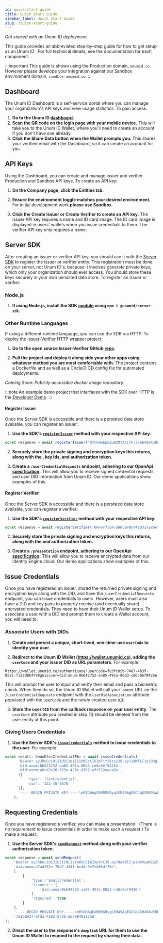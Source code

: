 ```yaml
---
id: quick-start-guide
title: Quick Start Guide
sidebar_label: Quick Start Guide
slug: /quick-start-guide
---
```



*Get started with an Unum ID deployment.*

This guide provides an abbreviated step-by-step guide for how to get setup as an Unum ID <Tip type="brand"/>. For full technical details, see the documentation for each component.

:::important
This guide is shown using the Production domain, `unumid.co`. However please develope your integration against our Sandbox environment domain, `sandbox-unumid.co`.
:::

## Dashboard
The Unum ID Dashboard is a self-service portal where you can manage your organization's API keys and view usage statistics. To gain access:

1. **Go to the Unum ID [dashboard](https://dashboard.unumid.co/).**
2. **Scan the QR code on the login page with your mobile device.** This will take you to the Unum ID Wallet, where you'll need to create an account if you don't have one already.
3. **Click the Share Data button when the Wallet prompts you.** This shares your verified email with the Dashboard, so it can create an account for you.

## API Keys
Using the Dashboard, you can create and manage issuer and verifier Production and Sandbox API keys. To create an API key:

1. **On the Company page, click the Entities tab.**

2. **Ensure the environment toggle matches your desired environment.** For initial development work **please use Sandbox**.

2. **Click the Create Issuer or Create Verifier to create an API key.** The issuer API key requires a name and ID card image. The ID card image is displayed in users' wallets when you issue credentials to them. The verifier API key only requires a name.

## Server SDK
After creating an issuer or verifier API key, you should use it with the [Server SDK](https://github.com/UnumID/server-sdk-typescript) to register the issuer or verifier entity. This registration must be done on your server, not Unum ID's, because it involves generate private keys, which only your organization should ever access. You should store these keys securely in your own persisted data store. To register an issuer or verifier:

### Node.js
1. **If using Node.js, install the SDK [module](https://www.npmjs.com/package/@unumid/server-sdk) using `npm i @unumid/server-sdk`.**

### Other Runtime Languages 
If using a different runtime language, you can use the SDK via HTTP. To deploy the [Issuer-Verifier](https://github.com/UnumID/issuer-verifier-app) HTTP wrapper project:

1. **Go to the open source Issuer-Verifier Github [repo](https://github.com/UnumID/issuer-verifier-app).**

2. **Pull the project and deploy it along side your other apps using whatever method you are most comfortable with.** The project contains a Dockerfile and as well as a CircleCI CD config file for automated deployments.

*Coming Soon: Publicly accessible docker image repository.*

:::note
An example demo project that interfaces with the SDK over HTTP is the [Developer Demo](/developer-demo).
:::

#### Register Issuer
Once the Server SDK is accessible and there is a persisted data store available, you can register an issuer:

1. **Use the SDK's [`registerIssuer`](https://docs.unumid.co/server-sdk#registerissuer) method with your respective API key.**

```typescript title="Example registerIssuer"
const response = await registerIssuer('U7nbHmEpmZuRZMTA2ItFltan64SGKoDLYn7cMnpe4w2=', 'https://api.acme.com');
```

2. **Securely store the private signing and encryption keys this returns, along with the <Tip type="DID"/>, key ids, and authorization token.**

3. **Create a `/userCredentialRequests` endpoint, adhering to our OpenApi [specification](https://gist.github.com/UnumIDMachine/146a0a428c683b756efd8240b31a4678).** This will allow you to receive signed <Tip type="subject"/> credential requests and user DID information from Unum ID. Our demo applications show examples of this.

#### Register Verifier
Once the Server SDK is accessible and there is a persisted data store available, you can register a verifier:

1. **Use the SDK's [`registerVerifier`](https://docs.unumid.co/server-sdk#registerverifier) method with your respective API key.**

```typescript title="Example registerVerifier"
const response = await registerVerifier('0Hner7ibF/aHWLBvUyY4iDJ1xymbef0lzMxiS0eTGoS=', 'https://api.acme.com');
```

2. **Securely store the private signing and encryption keys this returns, along with the <Tip type="DID"/> and authorization token.**

3. **Create a `/presentation` endpoint, adhering to our OpenApi [specification](https://gist.github.com/UnumIDMachine/a2d71f12b0596a62c9dcc4de7a255f4f).** This will allow you to receive encrypted <Tip type="presentation"/> data from our Identity Engine cloud. Our demo applications show examples of this.

## Issue Credentials
Once you have registered an issuer, stored the returned private signing and encryption keys along with the DID, and have the `/userCredentialRequests` endpoint, you can issue credentials to users. However, users must also have a DID and key pairs to properly receive (and eventually share) encrypted credentials. They need to have their Unum ID Wallet setup. To associate a user with a DID and prompt them to create a Wallet account, you will need to:

### Associate Users with DIDs
1. **Create and persist a unique, short-lived, one-time-use `userCode` to identity your user.**

2. **Redirect to the Unum ID Wallet (https://wallet.unumid.co), adding the `userCode` and your issuer DID as URL parameters.** For example:

```
https://wallet.unumid.co/authenticate?userCode=f85fc85b-7467-4b3f-8581-f138d8b4798g&issuer=did:unum:8b642752-aa85-491a-80d3-cd6c0ef9426n
```

This will prompt the user to input and verify their email and pass a biometric check. When they do so, the Unum ID Wallet will call your issuer URL on the `/userCredentialRequests` endpoint with the `userDidAssociation` attribute populated with the `userCode` and the newly created user `DID`.

3. **Store the user `DID` from the callback response on your user entity.** The `userCode` attribute you created in step (1) should be deleted from the user entity at this point.

### Giving Users Credentials
1. **Use the Server SDK's [`issueCredentials`](https://docs.unumid.co/server-sdk#issuecredentials) method to issue credentials to the user.** For example: 

```typescript title="Example issueCredentials"
const result: UnumDto<CredentialPb> = await issueCredentials(
      'Bearer eyJhbGciOiJIUzI1NiIsInR5cCI6ImFjY2VzcyJ9.eyJ1dWlkIjoiODg1ZDQxZjktYWFiNS00YTQ1LWE2ZTUtYWY1NjM1YjlkNGI5IiwiZGlkIjpudWxsLCJlbWFpbCI6InJheSs4MDAwQHVudW1pZC5jbyIsImlhdCI6MTY1NDMwODUxNCwiZXhwIjoxNjYyOTQ4NTE0LCJhdWQiOiJsb2NhbGhvc3QiLCJpc3MiOiJmZWF0aGVycyIsInN1YiI6Ijg4NWQ0MWY5LWFhYjUtNGE0NS1hNmU1LWFmNTYzNWI5ZDRiOSIsImp0aSI6ImJjOTNjNGMyLTg5NDQtNDMxYS1iZTY5LTQ2ZjBjNDA2MjBjYSJ9.zS5ZWBxjotHpuBHUN3pDn8J8ygDFYGD3ASmJVYSt7Wc',
      'did:unum:8b642752-aa85-491a-80d3-cd6c0ef9426n',
      'did:unum:a0cd2e20-5f3e-423c-8382-afc722eaca9e',
      [{
          'type': 'SsnCredential',
          'ssn': '123-45-5678
      }],
      '-----BEGIN PRIVATE KEY-----\nMIGHAgEAMBMGByqGSM49AgEGCCqGSM49AwEHBG0wawIBAQQgw7wRQL1EUsLk08auyjhlHV0atw0wqQGjtP3wkAIz8uChRANCAARfUK8OjrArOokLQau9W3siHlxxtt9/FGjdiiL1YM8PqHqhmgscc6oSdUUKfA/HZaf9m2yEQqQPyoFR1R16Ck/8\n-----END PRIVATE KEY-----'
    );
```

## Requesting Credentials
Once you have registered a verifier, you can make a presentation <Tip type="request"/>. (There is no requirement to issue credentials in order to make such a request.) To make a request:

1. **Use the Server SDK's [`sendRequest`](https://docs.unumid.co/server-sdk#sendrequest) method along with your verifier authorization token.**

```typescript title="Example sendRequest"
const response = await sendRequest(
    'Bearer eyJhbGciOiJIUzI1NiIsInR5cCI6IkpXVCJ9.eyJ0eXBlIjoidmVyaWZpZXIiLCJ1dWlkIjoiNWJmZTZkNzktMzdkNy00ODNiLTgyZGMtYzZhYWJhMjUzOTE2IiwiZGlkIjoiZGlkOnVudW06ZDdhZDczMWUtNzBkNy00MzQxLWJlNGQtM2U3ZWIwNmRmNzZlIiwiZXhwIjoxNjQzMTc0NjM4Ljc4NCwiaWF0IjoxNjQzMTc0NjcyfQ.WLNlP-A_8DjTvmmKt6z8CfD6whh5aQHIYgT9nYjuPn0',
    'did:unum:d7ad731e-70d7-4341-be4d-3e7eb06df76e',
    [
        {
            'type':'EmailCredential',
            'issuers': [
                'did:unum:8b642752-aa85-491a-80d3-cd6c0ef9426n'
            ], 
            'required': true
        }
    ],
    '-----BEGIN PRIVATE KEY-----\nMIGHAgEAMBMGByqGSM49AgEGCCqGSM49AwEHBG0wawIBAQQgw7wRQL1EUsLk08auyjhlHV0atw0wqQGjtP3wkAIz8uChRANCAARfUK8OjrArOokLQau9W3siHlxxtt9/FGjdiiL1YM8PqHqhmgscc6oSdUUKfA/HZaf9m2yEQqQPyoFR1R16Ck/8\n-----END PRIVATE KEY-----',
    '7a1b0e37-efda-4b92-873b-ad7a8491175d'
);
```

2. **Direct the user to the response's `deeplink` URL for them to use the Unum ID Wallet to respond to the request by sharing their data.**
